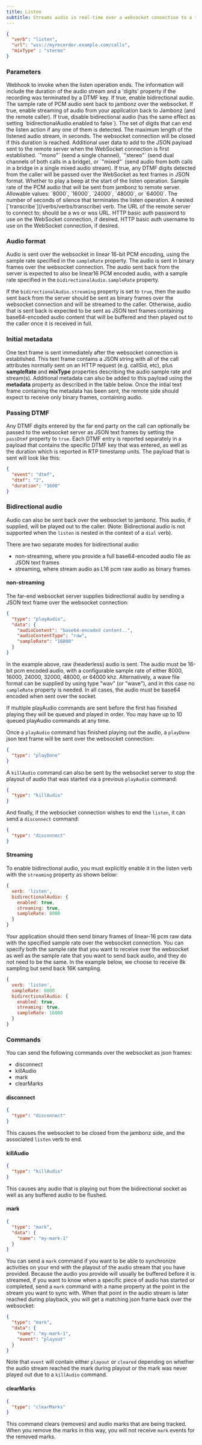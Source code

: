 ```yaml
---
title: Listen
subtitle: Streams audio in real-time over a websocket connection to a third-party websocket server. Stream may be one-way only or bidirectional.
---
```


```json
{
  "verb": "listen",
  "url": "wss://myrecorder.example.com/calls",
  "mixType" : "stereo"
}
```

### Parameters

<ParamField path="actionHook" type="string" required={true}>
  Webhook to invoke when the listen operation ends.  
  The information will include the duration of the audio stream and a 'digits' property if the recording was terminated by a DTMF key.
</ParamField>

<ParamField path="bidirectionalAudio.enabled" type="boolean" required={false} default="true">
  If true, enable bidirectional audio.  
</ParamField>

<ParamField path="bidirectionalAudio.sampleRate" type="number" required={false}>
  The sample rate of PCM audio sent back to jambonz over the websocket.
</ParamField>

<ParamField path="bidirectionalAudio.streaming" type="boolean" required={false} default="false">
  If true, enable streaming of audio from your application back to Jambonz (and the remote caller).  
</ParamField>

<ParamField path="disableBidirectionalAudio" type="boolean" required={false} deprecated={true}>
  If true, disable bidirectional audio (has the same effect as setting `bidirectionalAudio.enabled to false`).
</ParamField>

<ParamField path="finishOnKey" type="string" required={false}>
  The set of digits that can end the listen action if any one of them is detected.
</ParamField>

<ParamField path="maxLength" type="number" required={false}>
  The maximum length of the listened audio stream, in seconds.  The websocket connection will 
  be closed if this duration is reached.
</ParamField>

<ParamField path="metadata" type="object" required={false}>
  Additional user data to add to the JSON payload sent to the remote server when the WebSocket connection is first established.
</ParamField>

<ParamField path="mixType" type="string" required={false} default="mono">
  `"mono"` (send a single channel), `"stereo"` (send dual channels of both calls in a bridge), or `"mixed"` (send audio from both calls in a bridge in a single mixed audio stream).  
</ParamField>

<ParamField path="passDtmf" type="boolean" required={false} default="false">
  If true, any DTMF digits detected from the caller will be passed over the WebSocket as text frames in JSON format.  
</ParamField>

<ParamField path="playBeep" type="boolean" required={false} default="false">
  Whether to play a beep at the start of the listen operation.  
</ParamField>

<ParamField path="sampleRate" type="number" required={false} default="8000">
  Sample rate of the PCM audio that will be sent from jambonz to remote server.
  Allowable values: `8000`, `16000`, `24000`, `48000`, or `64000`.  
</ParamField>

<ParamField path="timeout" type="number" required={false}>
  The number of seconds of silence that terminates the listen operation.
</ParamField>

<ParamField path="transcribe" type="object" required={false}>
  A nested [`transcribe`](/verbs/verbs/transcribe) verb.
</ParamField>

<ParamField path="url" type="string" required={true}>
  The URL of the remote server to connect to; should be a ws or wss URL.
</ParamField>

<ParamField path="wsAuth.password" type="string" required={false}>
  HTTP basic auth password to use on the WebSocket connection, if desired.
</ParamField>

<ParamField path="wsAuth.username" type="string" required={false}>
  HTTP basic auth username to use on the WebSocket connection, if desired.
</ParamField>

### Audio format

Audio is sent over the websocket in linear 16-bit PCM encoding, using the sample rate specified in the `sampleRate` property.  The audio is sent in binary frames over the websocket connection.
The audio sent back from the server is expected to also be linear16 PCM encoded audio, with a sample rate 
specified in the `bidirectionalAudio.sampleRate` property.

If the `bidirectionalAudio.streaming` property is set to `true`, then the audio sent back from the server should be sent as binary frames 
over the websocket connection and will be streamed to the caller.  Otherwise, audio that is sent back 
is expected to be sent as JSON text frames containing base64-encoded audio content that will be buffered 
and then played out to the caller once it is received in full.

### Initial metadata

One text frame is sent immediately after the websocket connection is established. 
This text frame contains a JSON string with all of the call attributes normally sent on an 
HTTP request (e.g. callSid, etc), plus **sampleRate** and **mixType** properties describing 
the audio sample rate and stream(s).  Additional metadata can also be added to this payload 
using the **metadata** property as described in the table below.  Once the intial text frame 
containing the metadata has been sent, the remote side should expect to receive only binary frames, 
containing audio.  

### Passing DTMF

Any DTMF digits entered by the far end party on the call can optionally be passed to the websocket server 
as JSON text frames by setting the `passDtmf` property to `true`. 
Each DTMF entry is reported separately in a payload that contains the specific DTMF key 
that was entered, as well as the duration which is reported in RTP timestamp units. 
The payload that is sent will look like this:

```json
{
  "event": "dtmf",
  "dtmf": "2",
  "duration": "1600"
}
```

### Bidirectional audio

Audio can also be sent back over the websocket to jambonz. 
This audio, if supplied, will be played out to the caller. 
(Note: Bidirectional audio is not supported when the `listen` is nested 
in the context of a `dial` verb).

There are two separate modes for bidirectional audio:
- non-streaming, where you provide a full base64-encoded audio file as JSON text frames
- streaming, where stream audio as L16 pcm raw audio as binary frames

#### non-streaming

The far-end websocket server supplies bidirectional audio by sending a JSON text frame 
over the websocket connection:
```json
{
  "type": "playAudio",
  "data": {
    "audioContent": "base64-encoded content..",
    "audioContentType": "raw",
    "sampleRate": "16000"
  }
}
```
In the example above, raw (headerless) audio is sent. 
The audio must be 16-bit pcm encoded audio, with a configurable sample rate of either 
8000, 16000, 24000, 32000, 48000, or 64000 khz.  Alternatively, a wave file format can be 
supplied by using type "wav" (or "wave"), and in this case no `sampleRate` property is needed. 
In all cases, the audio must be base64 encoded when sent over the socket.

If multiple playAudio commands are sent before the first has finished playing they will be queued and played in order. You may have up to 10 queued playAudio commands at any time.

Once a `playAudio` command has finished playing out the audio, a `playDone` json text 
frame will be sent over the websocket connection:
```json
{
  "type": "playDone"
}
```
A `killAudio` command can also be sent by the websocket server to stop the playout of 
audio that was started via a previous `playAudio` command:
```json
{
  "type": "killAudio"
}
```
And finally, if the websocket connection wishes to end the `listen`, it can send a 
`disconnect` command:
```json
{
  "type": "disconnect"
}
```

#### Streaming

To enable bidirectional audio, you must explicitly enable it in the listen verb with 
the `streaming` property as shown below:
```js
{
  verb: 'listen',
  bidirectionalAudio: {
    enabled: true,
    streaming: true,
    sampleRate: 8000
  }
}
```

Your application should then send binary frames of linear-16 pcm raw data with the specified 
sample rate over the websocket connection. You can specify both the sample rate that you 
want to receive over the websocket as well as the sample rate that you want to send back audio, 
and they do not need to be the same.  In the example below, we choose to receive 8k sampling 
but send back 16K sampling.
```js
{
  verb: 'listen',
  sampleRate: 8000
  bidirectionalAudio: {
    enabled: true,
    streaming: true,
    sampleRate: 16000
  }
}
```

### Commands
You can send the following commands over the websocket as json frames:
- disconnect
- killAudio
- mark
- clearMarks

#### disconnect
```json
{
  "type": "disconnect"
}
```
This causes the websocket to be closed from the jambonz side, and the associated `listen` verb to end.

#### killAudio
```json
{
  "type": "killAudio"
}
```
This causes any audio that is playing out from the bidirectional socket as well as any buffered audio to be flushed.

#### mark
```json
{
  "type": "mark",
  "data": {
    "name": "my-mark-1"
  }
}
```
You can send a `mark` command if you want to be able to synchronize activities on your end with the playout of the audio stream that you have provided.  Because the audio you provide will usually be buffered before it is streamed, if you want to know when a specific piece of audio has started or completed, send a `mark` command with a name property at the point in the stream you want to sync with.  When that point in the audio stream is later reached during playback, you will get a matching json frame back over the websocket:

```json
{
  "type": "mark",
  "data": {
    "name": "my-mark-1",
    "event": "playout"
  }
}
```

Note that `event` will contain either `playout` or `cleared` depending on whether 
the audio stream reached the mark during playout or the mark was never played out due to 
a `killAudio` command.

#### clearMarks
```json
{
  "type": "clearMarks"
}
```

This command clears (removes) and audio marks that are being tracked. 
When you remove the marks in this way, you will not receive `mark` events for the removed marks.
